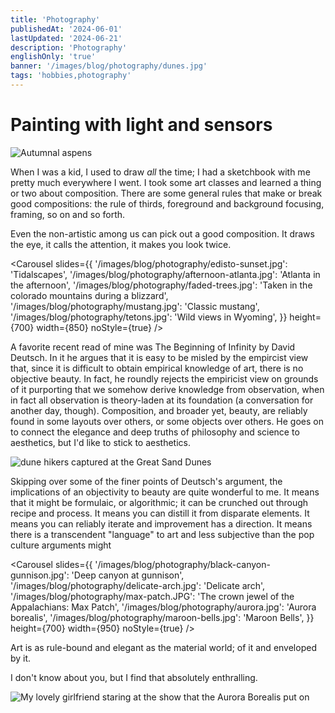 ```yaml
---
title: 'Photography'
publishedAt: '2024-06-01'
lastUpdated: '2024-06-21'
description: 'Photography'
englishOnly: 'true'
banner: '/images/blog/photography/dunes.jpg'
tags: 'hobbies,photography'
---
```


# Painting with light and sensors

<Img
  mdx
  publicId='/images/blog/photography/sunlight-through-aspens.jpg'
  alt='Autumnal aspens'
  width={800}
  height={550}
/>

When I was a kid, I used to draw _all_ the time; I had a sketchbook with me
pretty much everywhere I went. I took some art classes and learned a thing or
two about composition. There are some general rules that make or break good
compositions: the rule of thirds, foreground and background focusing, framing,
so on and so forth.

Even the non-artistic among us can pick out a good composition. It draws the
eye, it calls the attention, it makes you look twice.

<Carousel
  slides={{
    '/images/blog/photography/edisto-sunset.jpg': 'Tidalscapes',
    '/images/blog/photography/afternoon-atlanta.jpg':
      'Atlanta in the afternoon',
    '/images/blog/photography/faded-trees.jpg':
      'Taken in the colorado mountains during a blizzard',
    '/images/blog/photography/mustang.jpg': 'Classic mustang',
    '/images/blog/photography/tetons.jpg': 'Wild views in Wyoming',
  }}
  height={700}
  width={850}
  noStyle={true}
/>

A favorite recent read of mine was The Beginning of Infinity by David Deutsch.
In it he argues that it is easy to be misled by the empircist view that, since
it is difficult to obtain empirical knowledge of art, there is no objective
beauty. In fact, he roundly rejects the empiricist view on grounds of it
purporting that we somehow derive knowledge from observation, when in fact all
observation is theory-laden at its foundation (a conversation for another day,
though). Composition, and broader yet, beauty, are reliably found in some
layouts over others, or some objects over others. He goes on to connect the
elegance and deep truths of philosophy and science to aesthetics, but I'd like
to stick to aesthetics.

<Img
  mdx
  publicId='/images/blog/photography/dune-hikers.jpg'
  alt='dune hikers captured at the Great Sand Dunes'
  width={800}
  height={550}
/>

Skipping over some of the finer points of Deutsch's argument, the implications
of an objectivity to beauty are quite wonderful to me. It means that it might be
formulaic, or algorithmic; it can be crunched out through recipe and process. It
means you can distill it from disparate elements. It means you can reliably
iterate and improvement has a direction. It means there is a transcendent
"language" to art and less subjective than the pop culture arguments might

<Carousel
  slides={{
    '/images/blog/photography/black-canyon-gunnison.jpg':
      'Deep canyon at gunnison',
    '/images/blog/photography/delicate-arch.jpg': 'Delicate arch',
    '/images/blog/photography/max-patch.JPG':
      'The crown jewel of the Appalachians: Max Patch',
    '/images/blog/photography/aurora.jpg': 'Aurora borealis',
    '/images/blog/photography/maroon-bells.jpg': 'Maroon Bells',
  }}
  height={700}
  width={950}
  noStyle={true}
/>

Art is as rule-bound and elegant as the material world; of it and enveloped by
it.

I don't know about you, but I find that absolutely enthralling.

<Img
  mdx
  publicId='/images/blog/photography/aurora-annie.jpg'
  alt='My lovely girlfriend staring at the show that the Aurora Borealis put on'
  width={800}
  height={350}
/>
